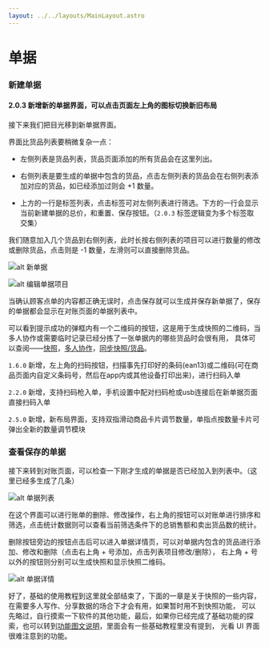```yaml
---
layout: ../../layouts/MainLayout.astro
---
```


# 单据

### 新建单据

#### 2.0.3 新增新的单据界面，可以点击页面左上角的图标切换新旧布局

接下来我们把目光移到新单据界面。

界面比货品列表要稍微复杂一点：

- 左侧列表是货品列表，货品页面添加的所有货品会在这里列出。

- 右侧列表是要生成的单据中包含的货品，点击左侧列表的货品会在右侧列表添加对应的货品，如已经添加过则会 +1 数量。

- 上方的一行是标签列表，点击标签可对左侧列表进行筛选。下方的一行会显示当前新建单据的总价，和重置、保存按钮。（`2.0.3` 标签逻辑变为多个标签取交集）

我们随意加入几个货品到右侧列表，此时长按右侧列表的项目可以进行数量的修改或删除货品，点击则是 -1 数量，左滑则可以直接删除货品。

![alt 新单据](/new-ticket.png)

![alt 编辑单据项目](/edit-ticketgood.png)

当确认顾客点单的内容都正确无误时，点击保存就可以生成并保存新单据了，保存的单据都会显示在对账页面的单据列表中。

可以看到提示成功的弹框内有一个二维码的按钮，这是用于生成快照的二维码，当多人协作或需要临时记录已经分拣了一张单据内的哪些货品时会很有用，
具体可以查阅——[快照](/core/snapshot)，[多人协作](/advanced/cooperate)，[同步快照/货品](/advanced/sync-data)。

`1.6.0` 新增，左上角的扫码按钮，扫描事先打印好的条码(ean13)或二维码(可在商品页面内自定义条码号，然后在app内或其他设备打印出来)，进行扫码入单

`2.2.0` 新增，支持扫码枪入单，手机设置中配对扫码枪或usb连接后在新单据页面直接扫码入单

`2.5.0` 新增，新布局界面，支持双指滑动商品卡片调节数量，单指点按数量卡片可弹出全新的数量调节模块

### 查看保存的单据

接下来转到对账页面，可以检查一下刚才生成的单据是否已经加入到列表中。（这里已经多生成了几条）

![alt 单据列表](/ticketList.png)

在这个界面可以进行账单的删除、修改操作，右上角的按钮可以对账单进行排序和筛选，点击统计数据则可以查看当前筛选条件下的总销售额和卖出货品数的统计。

删除按钮旁边的按钮点击后可以进入单据详情页，可以对单据内包含的货品进行添加、修改和删除（点击右上角 + 号添加，点击列表项目修改/删除），
右上角 + 号以外的按钮则分别可以生成快照和显示快照二维码。

![alt 单据详情](/ticket-detail.png)

好了，基础的使用教程到这里就全部结束了，下面的一章是关于快照的一些内容，在需要多人写作、分享数据的场合下才会有用，如果暂时用不到快照功能，
可以先略过，自行摸索一下软件的其他功能，最后，如果你已经完成了基础功能的探索，也可以转到[功能图文说明](/explain/tickets)，里面会有一些基础教程里没有提到，
光看 UI 界面很难注意到的功能。
